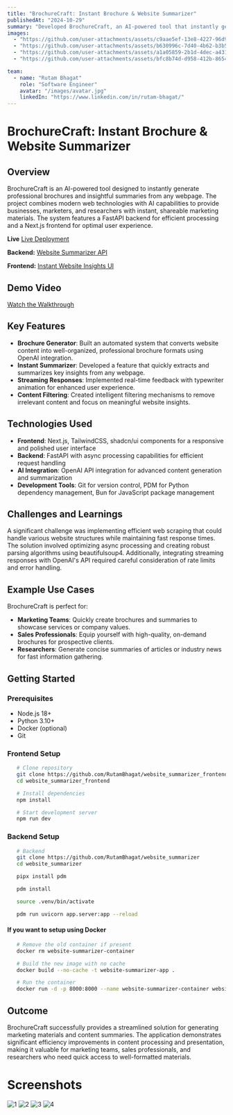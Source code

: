 ```yaml
---
title: "BrochureCraft: Instant Brochure & Website Summarizer"
publishedAt: "2024-10-29"
summary: "Developed BrochureCraft, an AI-powered tool that instantly generates professional brochures and insightful summaries from any webpage, built using Next.js, FastAPI, and OpenAI integration."
images:
  - "https://github.com/user-attachments/assets/c9aae5ef-13e8-4227-96d9-51d462a256be"
  - "https://github.com/user-attachments/assets/b630996c-7d40-4b62-b3b5-61d8b3ed7344"
  - "https://github.com/user-attachments/assets/a1a05859-2b1d-4dec-a431-b847311c6d46"
  - "https://github.com/user-attachments/assets/bfc8b74d-d958-412b-8654-b925a015aa98"

team:
  - name: "Rutam Bhagat"
    role: "Software Engineer"
    avatar: "/images/avatar.jpg"
    linkedIn: "https://www.linkedin.com/in/rutam-bhagat/"
---
```


# BrochureCraft: Instant Brochure & Website Summarizer

## Overview

BrochureCraft is an AI-powered tool designed to instantly generate professional brochures and insightful summaries from any webpage. The project combines modern web technologies with AI capabilities to provide businesses, marketers, and researchers with instant, shareable marketing materials. The system features a FastAPI backend for efficient processing and a Next.js frontend for optimal user experience.

**Live** [Live Deployment](https://vercel.com/api/toolbar/link/website-summarizer-frontend.vercel.app)

**Backend:** [Website Summarizer API](https://website-summarizer-iorx.onrender.com/docs)

**Frontend:** [Instant Website Insights UI](https://website-summarizer-frontend.vercel.app)

## Demo Video

[Watch the Walkthrough](https://youtu.be/92tNXLgp_eU?si=5yDNVqTmP0J5dbzo)

## Key Features

- **Brochure Generator**: Built an automated system that converts website content into well-organized, professional brochure formats using OpenAI integration.
- **Instant Summarizer**: Developed a feature that quickly extracts and summarizes key insights from any webpage.
- **Streaming Responses**: Implemented real-time feedback with typewriter animation for enhanced user experience.
- **Content Filtering**: Created intelligent filtering mechanisms to remove irrelevant content and focus on meaningful website insights.

## Technologies Used

- **Frontend**: Next.js, TailwindCSS, shadcn/ui components for a responsive and polished user interface
- **Backend**: FastAPI with async processing capabilities for efficient request handling
- **AI Integration**: OpenAI API integration for advanced content generation and summarization
- **Development Tools**: Git for version control, PDM for Python dependency management, Bun for JavaScript package management

## Challenges and Learnings

A significant challenge was implementing efficient web scraping that could handle various website structures while maintaining fast response times. The solution involved optimizing async processing and creating robust parsing algorithms using beautifulsoup4. Additionally, integrating streaming responses with OpenAI's API required careful consideration of rate limits and error handling.

## Example Use Cases

BrochureCraft is perfect for:

- **Marketing Teams**: Quickly create brochures and summaries to showcase services or company values.
- **Sales Professionals**: Equip yourself with high-quality, on-demand brochures for prospective clients.
- **Researchers**: Generate concise summaries of articles or industry news for fast information gathering.

## Getting Started

### Prerequisites

- Node.js 18+
- Python 3.10+
- Docker (optional)
- Git

### Frontend Setup

```bash
   # Clone repository
   git clone https://github.com/RutamBhagat/website_summarizer_frontend
   cd website_summarizer_frontend

   # Install dependencies
   npm install

   # Start development server
   npm run dev
```

### Backend Setup

```bash
   # Backend
   git clone https://github.com/RutamBhagat/website_summarizer
   cd website_summarizer

   pipx install pdm

   pdm install

   source .venv/bin/activate

   pdm run uvicorn app.server:app --reload
```

#### If you want to setup using Docker

```bash
   # Remove the old container if present
   docker rm website-summarizer-container

   # Build the new image with no cache
   docker build --no-cache -t website-summarizer-app .

   # Run the container
   docker run -d -p 8000:8000 --name website-summarizer-container website-summarizer-app
```

## Outcome

BrochureCraft successfully provides a streamlined solution for generating marketing materials and content summaries. The application demonstrates significant efficiency improvements in content processing and presentation, making it valuable for marketing teams, sales professionals, and researchers who need quick access to well-formatted materials.

# Screenshots

![1](https://github.com/user-attachments/assets/c9aae5ef-13e8-4227-96d9-51d462a256be)
![2](https://github.com/user-attachments/assets/b630996c-7d40-4b62-b3b5-61d8b3ed7344)
![3](https://github.com/user-attachments/assets/a1a05859-2b1d-4dec-a431-b847311c6d46)
![4](https://github.com/user-attachments/assets/bfc8b74d-d958-412b-8654-b925a015aa98)
